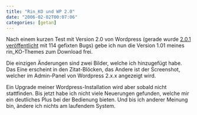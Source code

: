 ```yaml
---
title: "Rin_KO und WP 2.0"
date: "2006-02-02T00:07:06"
categories: [getan]
---
```


Nach einem kurzen Test mit Version 2.0 von Wordpress (gerade wurde [2.0.1 veröffentlicht](http://wordpress.org/development/2006/01/201-release/) mit 114 gefixten Bugs) gebe ich nun die Version 1.01 meines rin_KO-Themes zum Download frei.

Die einzigen Änderungen sind zwei Bilder, welche ich hinzugefügt habe. Das Eine erscheint in den Zitat-Blöcken, das Andere ist der Screenshot, welcher im Admin-Panel von Wordpress 2.x.x angezeigt wird.

Ein Upgrade meiner Wordpress-Installation wird aber sobald nicht stattfinden. Bis jetzt habe ich nicht viele Neuerungen gefunden, welche mir ein deutliches Plus bei der Bedienung bieten. Und bis ich anderer Meinung bin, ändere ich nichts am laufendem System.
